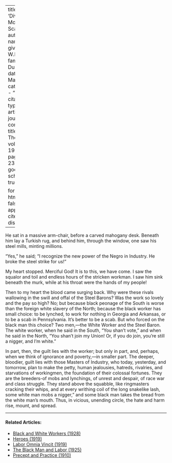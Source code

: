 
---
title: 'Dives, Mob, and Scab'
author:
  - name:
      given: W.E.B.
      family: Du Bois
date: Mar. 1920
categories: 
  - ""
citation: 
  type: article-journal
  container-title: The Crisis
  volume: 19
  issue: 5
  page: 235-236
google-scholar: true

format:
  html:
    toc: false
    appendix-cite-as: display
---


He sat in a massive arm-chair, before a carved mahogany desk. Beneath him lay a Turkish rug, and behind him, through the window, one saw his steel mills, minting millions. 

"Yes," he said; "I recognize the new power of the Negro in Industry. He broke the steel strike for us!" 

My heart stopped. Merciful God! It is to this, we have come. I saw the squalor and toil and endless hours of the stricken workman. I saw him sink beneath the murk, while at his throat were the hands of my people! 

Then to my heart the blood came surging back. Why were these rivals wallowing in the swill and offal of the Steel Barons? Was the work so lovely and the pay so high? No; but because black peonage of the South is worse than the foreign white slavery of the North; because the black worker has small choice: to be lynched, to work for nothing in Georgia and Arkansas, or to be a scab in Pennsylvania. It's better to be a scab. But who forced on the black man this choice? Two men,---the White Worker and the Steel Baron. The white worker, when he said in the South, "You shan't vote," and when he said in the North, "You shan't join my Union! Or, if you do join, you're still a nigger, and I'm white." 

In part, then, the guilt lies with the worker; but only in part, and, perhaps, when we think of ignorance and poverty,---in smaller part. The deeper, bloodier, guilt lies with those Masters of Industry, who today, yesterday, and tomorrow, plan to make the petty, human jealousies, hatreds, rivalries, and starvations of workingmen, the foundation of their colossal fortunes. They are the breeders-of mobs and lynchings, of unrest and despair, of race war and class struggle. They stand above the squabble, like ringmasters cracking their whips, and at every writhing coil of the long snakelike lash, some white man mobs a nigger," and some black man takes the bread from the white man's mouth. Thus, in vicious, unending circle, the hate and harm rise, mount, and spread. 

 

<!-- Similar articles start here -->
<div  class="clear-wrap"></div>
<hr>
#### Related Articles:

* [Black and White Workers (1928)](/Volumes/35/03/black_and_white_workers.html)
* [Heroes (1919)](/Volumes/19/01/heroes.html)
* [Labor Omnia Vincit (1919)](/Volumes/18/05/labor_omnia_vincit.html)
* [The Black Man and Labor (1925)](/Volumes/31/02/black_man_and_labor.html)
* [Precept and Practice (1910)](/Volumes/01/02/precept_and_practice.html)

<!-- Similar articles end here -->